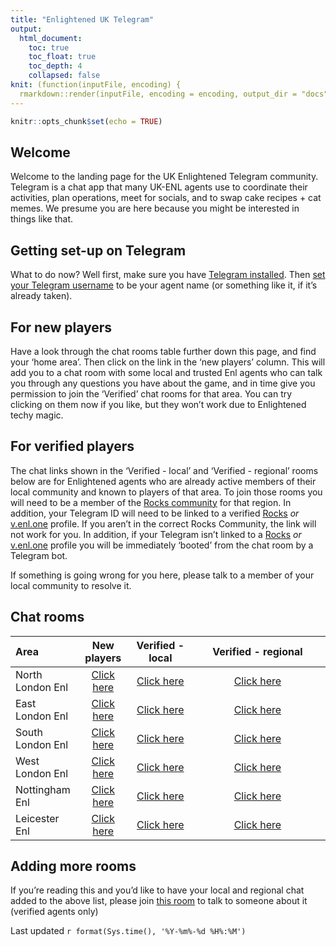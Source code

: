 ```yaml
---
title: "Enlightened UK Telegram"
output:
  html_document:
    toc: true
    toc_float: true
    toc_depth: 4
    collapsed: false
knit: (function(inputFile, encoding) {
  rmarkdown::render(inputFile, encoding = encoding, output_dir = "docs") }) 
---
```


```r
knitr::opts_chunk$set(echo = TRUE)
```

## Welcome {#welcome}
Welcome to the landing page for the UK Enlightened Telegram community. Telegram is a chat app that many UK-ENL agents use to coordinate their activities, plan operations, meet for socials, and to swap cake recipes + cat memes. We presume you are here because you might be interested in things like that.


## Getting set-up on Telegram {#telegramsetup}
What to do now?  Well first, make sure you have [Telegram installed](https://telegram.org/). Then [set your Telegram username](https://telegram.org/blog/usernames-and-secret-chats-v2) to be your agent name (or something like it, if it's already taken). 

## For new players {#newplayers}
Have a look through the chat rooms table further down this page, and find your 'home area'. Then click on the link in the 'new players' column. This will add you to a chat room with some local and trusted Enl agents who can talk you through any questions you have about the game, and in time give you permission to join the 'Verified' chat rooms for that area. You can try clicking on them now if you like, but they won't work due to Enlightened techy magic.

## For verified players {#verifiedplayers}
The chat links shown in the 'Verified - local' and 'Verified - regional' rooms below are for Enlightened agents who are already active members of their local community and known to players of that area. To join those rooms you will need to be a member of the [Rocks community](https://enlightened.rocks/) for that region. In addition, your Telegram ID will need to be linked to a verified [Rocks](https://enlightened.rocks/me) *or* [v.enl.one](https://v.enl.one/profile/edit) profile. If you aren't in the correct Rocks Community, the link will not work for you. In addition, if your Telegram isn't linked to a [Rocks](https://enlightened.rocks/me) *or* [v.enl.one](https://v.enl.one/profile/edit) profile you will be immediately 'booted' from the chat room by a Telegram bot.

If something is going wrong for you here, please talk to a member of your local community to resolve it.

## Chat rooms {#chatrooms}
|  Area              |  New players           | Verified - local        | Verified - regional                                         |
|:-------------------|:----------------------:|:-----------------------:|:-----------------------------------------------------------:|
| North London Enl   | [Click here](N London) | [Click here](N London)  | [Click here](https://t.me/joinchat/CLM_hA9a6v2IjAqy0aeLbQ)  |
| East London Enl    | [Click here](E London) | [Click here](E London)  | [Click here](https://t.me/joinchat/CLM_hA9a6v2IjAqy0aeLbQ)  |
| South London Enl   | [Click here](S London) | [Click here](S London)  | [Click here](https://t.me/joinchat/CLM_hA9a6v2IjAqy0aeLbQ)  |
| West London Enl    | [Click here](W London) | [Click here](W London)  | [Click here](https://t.me/joinchat/CLM_hA9a6v2IjAqy0aeLbQ)  |
| Nottingham Enl     | [Click here](https://en.wikipedia.org/wiki/Nottinghamshire) | [Click here](https://en.wikipedia.org/wiki/Nottinghamshire)  | [Click here](https://en.wikipedia.org/wiki/East_Midlands)  |
| Leicester Enl      | [Click here](https://en.wikipedia.org/wiki/Leicestershire) | [Click here](https://en.wikipedia.org/wiki/Leicestershire)  | [Click here](https://en.wikipedia.org/wiki/East_Midlands)  |

## Adding more rooms {#addingrooms}
If you're reading this and you'd like to have your local and regional chat added to the above list, please join [this room](www.google.com) to talk to someone about it (verified agents only)

Last updated `r format(Sys.time(), '%Y-%m%-%d %H%:%M')`